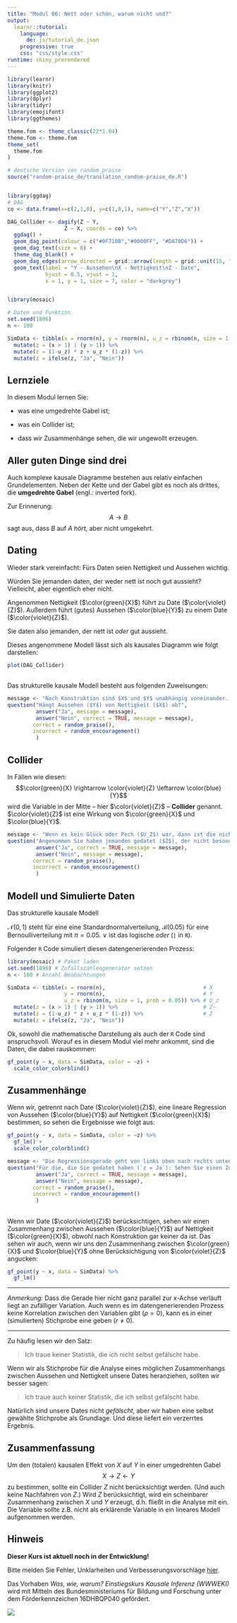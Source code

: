 ```yaml
---
title: "Modul 06: Nett oder schön, warum nicht und?"
output: 
  learnr::tutorial:
    language: 
      de: js/tutorial_de.json
    progressive: true
    css: "css/style.css"
runtime: shiny_prerendered
---
```



```r
library(learnr)
library(knitr)
library(ggplot2)
library(dplyr)
library(tidyr)
library(emojifont)
library(ggthemes)

theme.fom <- theme_classic(22*1.04)
theme.fom <- theme.fom
theme_set(
  theme.fom  
)

# deutsche Version von random_praise
source("random-praise_de/translation_random-praise_de.R")


library(ggdag)
# DAG
co <- data.frame(x=c(2,1,0), y=c(1,0,1), name=c("Y","Z","X"))

DAG_Collider <- dagify(Z ~ Y,
                  Z ~ X, coords = co) %>% 
  ggdag() +
  geom_dag_point(colour = c("#0F710B","#0000FF", "#DA70D6")) + 
  geom_dag_text(size = 8) +
  theme_dag_blank() +
  geom_dag_edges(arrow_directed = grid::arrow(length = grid::unit(15, "pt"), type = "closed"))  + 
  geom_text(label = "Y - Aussehen\nX - Nettigkeit\nZ - Date",
            hjust = 0.5, vjust = 1,
            x = 1, y = 1, size = 7, color = "darkgrey")


library(mosaic)

# Daten und Funktion
set.seed(1896)
n <- 100

SimData <- tibble(x = rnorm(n), y = rnorm(n), u_z = rbinom(n, size = 1, prob = 0.05)) %>%
  mutate(z = (x > 1) | (y > 1)) %>%
  mutate(z = (1-u_z) * z + u_z * (1-z)) %>%
  mutate(z = ifelse(z, "Ja", "Nein"))
```

## Lernziele

In diesem Modul lernen Sie:

- was eine umgedrehte Gabel ist;

- was ein Collider ist;

- dass wir Zusammenhänge sehen, die wir ungewollt erzeugen.

## Aller guten Dinge sind drei

Auch komplexe kausale Diagramme bestehen aus relativ einfachen Grundelementen. Neben der Kette und der Gabel gibt es noch als drittes, die **umgedrehte Gabel** (engl.: inverted fork). 

Zur Erinnerung: $$A \rightarrow B$$ sagt aus, dass $B$ auf $A$ *hört*, aber nicht umgekehrt. 

## Dating

Wieder stark vereinfacht: Fürs Daten seien Nettigkeit und Aussehen wichtig. 

Würden Sie jemanden daten, der weder nett ist noch gut aussieht? Vielleicht, aber eigentlich eher nicht.


Angenommen <green>Nettigkeit</green> ($\color{green}{X}$) führt zu <violet>Date</violet> ($\color{violet}{Z}$). Außerdem führt (gutes) <blue>Aussehen</blue> ($\color{blue}{Y}$) zu einem <violet>Date</violet> ($\color{violet}{Z}$). 

Sie daten also jemanden, der nett ist *oder* gut aussieht.

Dieses angenommene Modell lässt sich als kausales Diagramm wie folgt darstellen:

```r
plot(DAG_Collider)
```

##

Das strukturelle kausale Modell besteht aus folgenden Zuweisungen:

\begin{eqnarray*}
\color{green}{X} &=& U_{\color{green}{X}}\\
\color{blau}{Y} &=& U_{\color{blue}{Y}}\\
\color{violet}{Z} &=& f_{\color{violet}{Z}}(\color{green}{X}, \color{blue}{Y}, U_{\color{violet}{Z}})
\end{eqnarray*}


```r
message <- "Nach Konstruktion sind $X$ und $Y$ unabhängig voneinander. Kein kausaler Pfad führt von $X$ zu $Y$ &ndash; oder umgekehrt."
question("Hängt Aussehen ($Y$) von Nettigkeit ($X$) ab?",
         answer("Ja", message = message),
         answer("Nein", correct = TRUE, message = message),
		correct = random_praise(),
		incorrect = random_encouragement()
         )
```

## Collider

In Fällen wie diesen: $$\color{green}{X} \rightarrow \color{violet}{Z} \leftarrow \color{blue}{Y}$$ wird die Variable in der Mitte &ndash; hier $\color{violet}{Z}$ &ndash; **Collider** genannt. $\color{violet}{Z}$ ist eine  Wirkung von $\color{green}{X}$ und $\color{blue}{Y}$.

```r
message <- "Wenn es kein Glück oder Pech ($U_Z$) war, dann ist die nicht-nette Person eher hübsch. Es gibt ja einen Grund dafür, dass Sie sie daten. Wenn es nicht die Nettigkeit ist, dann das Aussehen."
question("Angenommen Sie haben jemanden gedatet ($Z$), der nicht besonders nett ($X$) ist. Wissen Sie dann etwas über das Aussehen ($Y$)?",
         answer("Ja", correct = TRUE, message = message),
         answer("Nein", message = message),
		correct = random_praise(),
		incorrect = random_encouragement()
         )
```

## Modell und Simulierte Daten

Das strukturelle kausale Modell

\begin{eqnarray*}
\color{green}{X} &=& U_{\color{green}{X}}, \quad U_{\color{green}{X}} \sim \mathcal{N}(0,\,1), \\
\color{blue}{Y} &=& U_{\color{blue}{Y}}, \quad U_{\color{blue}{Y}} \sim \mathcal{N}(0,\,1), \\
\tilde{\color{violet}{Z}} &=&\begin{cases} 1 &  \text{if } \{ \color{green}{X} > 1 \,\vee\, \color{blue}{Y} > 1\} \\ 0 &  \text{else} \end{cases}, \\
\color{violet}{Z} &=& (1-U_{\color{violet}{Z}}) \cdot \tilde{\color{violet}{Z}} + U_{\color{violet}{Z}} \cdot (1- \tilde{\color{violet}{Z}}), \quad U_{\color{violet}{Z}} \sim \mathcal{B}(0.05),
\end{eqnarray*}

$\mathcal{N}(0,\,1)$ steht für eine eine Standardnormalverteilung, $\mathcal{B}(0.05)$ für eine Bernoulliverteilung mit $\pi=0.05$. $\vee$ ist das logische *oder* (`|` in `R`). 

Folgender `R` Code simuliert diesen datengenerierenden Prozess:

```r
library(mosaic) # Paket laden
set.seed(1896) # Zufallszahlengenerator setzen
n <- 100 # Anzahl Beobachtungen

SimData <- tibble(x = rnorm(n),                               # X 
                  y = rnorm(n),                               # Y
                  u_z = rbinom(n, size = 1, prob = 0.05)) %>% # U_z
  mutate(z = (x > 1) | (y > 1)) %>%                           # Z~
  mutate(z = (1-u_z) * z + u_z * (1-z)) %>%                   # Z
  mutate(z = ifelse(z, "Ja", "Nein"))
```

Ok, sowohl die mathematische Darstellung als auch der `R` Code sind anspruchsvoll. Worauf es in diesem Modul viel mehr ankommt, sind die Daten, die dabei rauskommen:

```r
gf_point(y ~ x, data = SimData, color = ~z) +
  scale_color_colorblind()
```

## Zusammenhänge

Wenn wir, getrennt nach <violet>Date</violet> ($\color{violet}{Z}$), eine lineare Regression von <blue>Aussehen</blue> ($\color{blue}{Y}$) auf <green>Nettigkeit</green> ($\color{green}{X}$) bestimmen, so sehen die Ergebnisse wie folgt aus:

```r
gf_point(y ~ x, data = SimData, color = ~z) %>%
  gf_lm() +
  scale_color_colorblind()
```

```r
message <- "Die Regressionsgerade geht von links oben nach rechts unten. Dies zeigt eine negative Korrelation an. Tendenziell sind die Dates, die hübsch sind, nicht besonders nett &ndash; und umgekehrt."
question("Für die, die Sie gedatet haben (`z = Ja`): Sehen Sie einen Zusammenhang zwischen Nettigkeit `x` und Aussehen `y`?", 
         answer("Ja", correct = TRUE, message = message),
         answer("Nein", message = message),
		correct = random_praise(),
		incorrect = random_encouragement()
         )
```

##

Wenn wir <violet>Date</violet> ($\color{violet}{Z}$) berücksichtigen, sehen wir einen Zusammenhang zwischen <blue>Aussehen</blue> ($\color{blue}{Y}$) auf <green>Nettigkeit</green> ($\color{green}{X}$), obwohl nach Konstruktion gar keiner da ist.
Das sehen wir auch, wenn wir uns den Zusammenhang zwischen $\color{green}{X}$ und $\color{blue}{Y}$ ohne Berücksichtigung von $\color{violet}{Z}$ angucken:

```r
gf_point(y ~ x, data = SimData) %>%
  gf_lm()
```

***

*Anmerkung:* Dass die Gerade hier nicht ganz parallel zur x-Achse verläuft liegt an zufälliger Variation. Auch wenn es im datengenerierenden Prozess keine Korrelation zwischen den Variablen gibt ($\rho=0$), kann es in einer (simulierten) Stichprobe eine geben ($r\neq0$).

***

Zu häufig lesen wir den Satz:

> Ich traue keiner Statistik, die ich nicht selbst gefälscht habe.

Wenn wir als Stichprobe für die Analyse eines möglichen Zusammenhangs zwischen Aussehen und Nettigkeit unsere Dates heranziehen, sollten wir besser sagen:

> Ich traue auch keiner Statistik, die ich selbst gefälscht habe.

Natürlich sind unsere Dates nicht *gefälscht*, aber wir haben eine selbst gewählte Stichprobe als Grundlage. 
Und diese liefert ein verzerrtes Ergebnis.

## Zusammenfassung

:::{.box}
Um den (totalen) kausalen Effekt von $X$ auf $Y$ in einer umgedrehten Gabel $$X \rightarrow Z \leftarrow Y$$ zu bestimmen, sollte ein Collider $Z$ nicht berücksichtigt werden. (Und auch keine Nachfahren von $Z$.)
Wird $Z$ berücksichtigt, wird ein scheinbarer Zusammenhang zwischen $X$ und $Y$ erzeugt, d.h. fließt in die Analyse mit ein. 
Die Variable sollte z.B. nicht als erklärende Variable in ein lineares Modell aufgenommen werden.
::: 

## Hinweis

<red> **Dieser Kurs ist aktuell noch in der Entwicklung!** </red>

Bitte melden Sie Fehler, Unklarheiten und Verbesserungsvorschläge [hier](https://github.com/luebby/WWWEKI/issues).

Das Vorhaben *Was, wie, warum? Einstiegskurs Kausale Inferenz (WWWEKI)* wird mit Mitteln des Bundesministeriums für Bildung und Forschung unter dem Förderkennzeichen 16DHBQP040 gefördert.


![](images/csm_Logo-BMBF.jpg)


